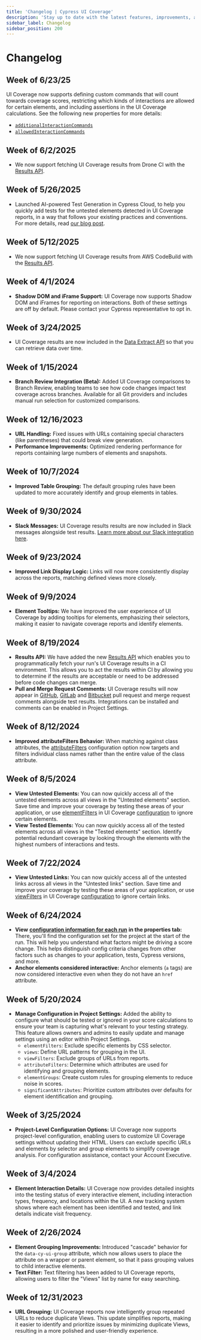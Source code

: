 ```yaml
---
title: 'Changelog | Cypress UI Coverage'
description: 'Stay up to date with the latest features, improvements, and bug fixes for UI Coverage.'
sidebar_label: Changelog
sidebar_position: 200
---
```


<ProductHeading product="ui-coverage" />

# Changelog

## Week of 6/23/25

UI Coverage now supports defining custom commands that will count towards coverage scores, restricting which kinds of interactions are allowed for certain elements, and including assertions in the UI Coverage calculations. See the following new properties for more details:

- [`additionalInteractionCommands`](/ui-coverage/configuration/additionalinteractioncommands)
- [`allowedInteractionCommands`](/ui-coverage/configuration/allowedinteractioncommands)

## Week of 6/2/2025

- We now support fetching UI Coverage results from Drone CI with the [Results API](/ui-coverage/results-api).

## Week of 5/26/2025

- Launched AI-powered Test Generation in Cypress Cloud, to help you quickly add tests for the untested elements detected in UI Coverage reports, in a way that follows your existing practices and conventions. For more details, read [our blog post](https://www.cypress.io/blog/add-your-missing-tests-faster-with-test-generation-in-ui-coverage).

## Week of 5/12/2025

- We now support fetching UI Coverage results from AWS CodeBuild with the [Results API](/ui-coverage/results-api).

## Week of 4/1/2024

- **Shadow DOM and iFrame Support:** UI Coverage now supports Shadow DOM and iFrames for reporting on interactions. Both of these settings are off by default. Please contact your Cypress representative to opt in.

## Week of 3/24/2025

- UI Coverage results are now included in the [Data Extract API](/cloud/integrations/data-extract-api) so that you can retrieve data over time.

## Week of 1/15/2024

- **Branch Review Integration (Beta):** Added UI Coverage comparisons to Branch Review, enabling teams to see how code changes impact test coverage across branches. Available for all Git providers and includes manual run selection for customized comparisons.

## Week of 12/16/2023

- **URL Handling:** Fixed issues with URLs containing special characters (like parentheses) that could break view generation.
- **Performance Improvements:** Optimized rendering performance for reports containing large numbers of elements and snapshots.

## Week of 10/7/2024

- **Improved Table Grouping:** The default grouping rules have been updated to more accurately identify and group elements in tables.

## Week of 9/30/2024

- **Slack Messages:** UI Coverage results results are now included in Slack messages alongside test results. [Learn more about our Slack integration here](/cloud/integrations/slack).

## Week of 9/23/2024

- **Improved Link Display Logic:** Links will now more consistently display across the reports, matching defined views more closely.

## Week of 9/9/2024

- **Element Tooltips:** We have improved the user experience of UI Coverage by adding tooltips for elements, emphasizing their selectors, making it easier to navigate coverage reports and identify elements.

## Week of 8/19/2024

- **Results API:** We have added the new [Results API](/ui-coverage/results-api) which enables you to programmatically fetch your run's UI Coverage results in a CI environment. This allows you to act the results within CI by allowing you to determine if the results are acceptable or need to be addressed before code changes can merge.
- **Pull and Merge Request Comments:** UI Coverage results will now appear in [GitHub](/cloud/integrations/source-control/github), [GitLab](/cloud/integrations/source-control/gitlab) and [Bitbucket](/cloud/integrations/source-control/bitbucket) pull request and merge request comments alongside test results. Integrations can be installed and comments can be enabled in Project Settings.

## Week of 8/12/2024

- **Improved attributeFilters Behavior:** When matching against class attributes, the [attributeFilters](/ui-coverage/configuration/attributefilters) configuration option now targets and filters individual class names rather than the entire value of the class attribute.

## Week of 8/5/2024

- **View Untested Elements:** You can now quickly access all of the untested elements across all views in the "Untested elements" section.
  Save time and improve your coverage by testing these areas of your application, or use
  [elementFilters](/ui-coverage/configuration/elementfilters) in UI Coverage [configuration](/ui-coverage/configuration/overview) to ignore certain elements.
- **View Tested Elements:** You can now quickly access all of the tested elements across all views in the "Tested elements" section. Identify potential redundant coverage by looking through the elements with the highest numbers of interactions and tests.

## Week of 7/22/2024

- **View Untested Links:** You can now quickly access all of the untested links across all views in the "Untested links" section. Save time and improve your coverage by testing these areas of your application,
  or use [viewFilters](/ui-coverage/configuration/viewfilters) in UI Coverage [configuration](/ui-coverage/configuration/overview) to ignore certain links.

## Week of 6/24/2024

- **View** [**configuration information for each run**](/accessibility/configuration/overview#Viewing-Configuration-for-a-Run) **in the properties tab:** There, you'll find the configuration set for the project at the start of the run. This will help you understand what factors might be driving a score change. This helps distinguish config criteria changes from other factors such as changes to your application, tests, Cypress versions, and more.
- **Anchor elements considered interactive:** Anchor elements (`a` tags) are now considered interactive even when they do not have an `href` attribute.

## Week of 5/20/2024

- **Manage Configuration in Project Settings:** Added the ability to configure what should be tested or ignored in your score calculations to ensure your team is capturing what's relevant to your testing strategy. This feature allows owners and admins to easily update and manage settings using an editor within Project Settings.
  - `elementFilters`: Exclude specific elements by CSS selector.
  - `views`: Define URL patterns for grouping in the UI.
  - `viewFilters`: Exclude groups of URLs from reports.
  - `attributeFilters`: Determine which attributes are used for identifying and grouping elements.
  - `elementGroups`: Create custom rules for grouping elements to reduce noise in scores.
  - `significantAttributes`: Prioritize custom attributes over defaults for element identification and grouping.

## Week of 3/25/2024

- **Project-Level Configuration Options:** UI Coverage now supports project-level configuration, enabling users to customize UI Coverage settings without updating their HTML. Users can exclude specific URLs and elements by selector and group elements to simplify coverage analysis. For configuration assistance, contact your Account Executive.

## Week of 3/4/2024

- **Element Interaction Details:** UI Coverage now provides detailed insights into the testing status of every interactive element, including interaction types, frequency, and locations within the UI. A new tracking system shows where each element has been identified and tested, and link details indicate visit frequency.

## Week of 2/26/2024

- **Element Grouping Improvements:** Introduced "cascade" behavior for the `data-cy-ui-group` attribute, which now allows users to place the attribute on a wrapper or parent element, so that it pass grouping values to child interactive elements.
- **Text Filter:** Text filtering has been added to UI Coverage reports, allowing users to filter the "Views" list by name for easy searching.

## Week of 12/31/2023

- **URL Grouping:** UI Coverage reports now intelligently group repeated URLs to reduce duplicate Views. This update simplifies reports, making it easier to identify and prioritize issues by minimizing duplicate Views, resulting in a more polished and user-friendly experience.
